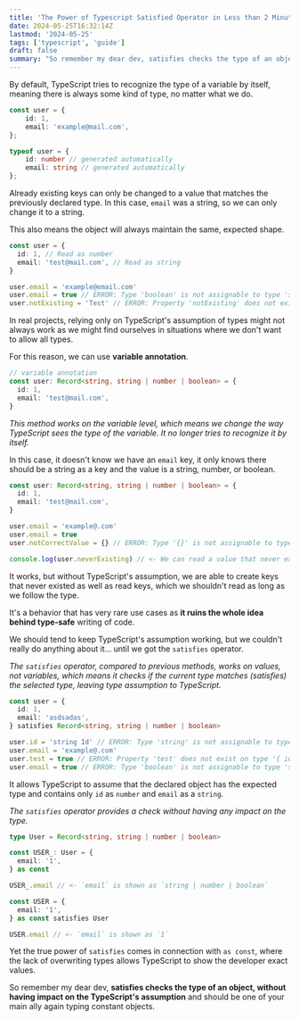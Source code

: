 ```yaml
---
title: 'The Power of Typescript Satisfied Operator in Less than 2 Minutes'
date: 2024-05-25T16:32:14Z
lastmod: '2024-05-25'
tags: ['typescript', 'guide']
draft: false
summary: "So remember my dear dev, satisfies checks the type of an object, without having impact on the TypeScript's assumption and should be one of your main ally again typing constant objects."
---
```


By default, TypeScript tries to recognize the type of a variable by itself, meaning there is always some kind of type, no matter what we do.

```typescript
const user = {
    id: 1,
    email: 'example@mail.com',
};

typeof user = {
    id: number // generated automatically
    email: string // generated automatically
};
```

Already existing keys can only be changed to a value that matches the previously declared type. In this case, `email` was a string, so we can only change it to a string.

This also means the object will always maintain the same, expected shape.

```typescript
const user = {
  id: 1, // Read as number
  email: 'test@mail.com', // Read as string
}

user.email = 'example@email.com'
user.email = true // ERROR: Type 'boolean' is not assignable to type 'string'
user.notExisting = 'Test' // ERROR: Property 'notExisting' does not exist on type '{ id: number; email: string; }'
```

In real projects, relying only on TypeScript's assumption of types might not always work as we might find ourselves in situations where we don't want to allow all types.

For this reason, we can use **variable annotation**.

```typescript
// variable annotation
const user: Record<string, string | number | boolean> = {
  id: 1,
  email: 'test@mail.com',
}
```

_This method works on the variable level, which means we change the way TypeScript sees the type of the variable. It no longer tries to recognize it by itself._

In this case, it doesn't know we have an `email` key, it only knows there should be a string as a key and the value is a string, number, or boolean.

```typescript
const user: Record<string, string | number | boolean> = {
  id: 1,
  email: 'test@mail.com',
}

user.email = 'example@.com'
user.email = true
user.notCorrectValue = {} // ERROR: Type '{}' is not assignable to type 'string | number | boolean'

console.log(user.neverExisting) // <- We can read a value that never exists
```

It works, but without TypeScript's assumption, we are able to create keys that never existed as well as read keys, which we shouldn't read as long as we follow the type.

It's a behavior that has very rare use cases as **it ruins the whole idea behind type-safe** writing of code.

We should tend to keep TypeScript's assumption working, but we couldn't really do anything about it... until we got the `satisfies` operator.

_The `satisfies` operator, compared to previous methods, works on values, not variables, which means it checks if the current type matches (satisfies) the selected type, leaving type assumption to TypeScript._

```typescript
const user = {
  id: 1,
  email: 'asdsadas',
} satisfies Record<string, string | number | boolean>

user.id = 'string Id' // ERROR: Type 'string' is not assignable to type 'number'
user.email = 'example@.com'
user.test = true // ERROR: Property 'test' does not exist on type '{ id: number; email: string; }'
user.email = true // ERROR: Type 'boolean' is not assignable to type 'string'
```

It allows TypeScript to assume that the declared object has the expected type and contains only `id` as `number` and `email` as a `string`.

_The `satisfies` operator provides a check without having any impact on the type._

```typescript
type User = Record<string, string | number | boolean>

const USER_: User = {
  email: '1',
} as const

USER_.email // <- `email` is shown as `string | number | boolean`

const USER = {
  email: '1',
} as const satisfies User

USER.email // <- `email` is shown as `1`
```

Yet the true power of `satisfies` comes in connection with `as const`, where the lack of overwriting types allows TypeScript to show the developer exact values.

So remember my dear dev, **satisfies checks the type of an object, without having impact on the TypeScript's assumption** and should be one of your main ally again typing constant objects.
